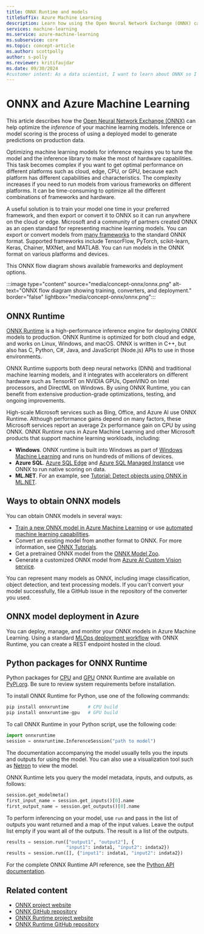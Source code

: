 ```yaml
---
title: ONNX Runtime and models
titleSuffix: Azure Machine Learning
description: Learn how using the Open Neural Network Exchange (ONNX) can help optimize inference of your machine learning models.
services: machine-learning
ms.service: azure-machine-learning
ms.subservice: core
ms.topic: concept-article
ms.author: scottpolly
author: s-polly
ms.reviewer: kritifaujdar
ms.date: 09/30/2024
#customer intent: As a data scientist, I want to learn about ONNX so I can use it to optimize the inference of my machine learning models.
---
```


# ONNX and Azure Machine Learning

This article describes how the [Open Neural Network Exchange (ONNX)](https://onnx.ai) can help optimize the *inference* of your machine learning models. Inference or model scoring is the process of using a deployed model to generate predictions on production data.

Optimizing machine learning models for inference requires you to tune the model and the inference library to make the most of hardware capabilities. This task becomes complex if you want to get optimal performance on different platforms such as cloud, edge, CPU, or GPU, because each platform has different capabilities and characteristics. The complexity increases if you need to run models from various frameworks on different platforms. It can be time-consuming to optimize all the different combinations of frameworks and hardware.

A useful solution is to train your model one time in your preferred framework, and then export or convert it to ONNX so it can run anywhere on the cloud or edge. Microsoft and a community of partners created ONNX as an open standard for representing machine learning models. You can export or convert models from [many frameworks](https://onnx.ai/supported-tools) to the standard ONNX format. Supported frameworks include TensorFlow, PyTorch, scikit-learn, Keras, Chainer, MXNet, and MATLAB. You can run models in the ONNX format on various platforms and devices.

This ONNX flow diagram shows available frameworks and deployment options.

:::image type="content" source="media/concept-onnx/onnx.png" alt-text="ONNX flow diagram showing training, converters, and deployment." border="false" lightbox="media/concept-onnx/onnx.png":::

## ONNX Runtime

[ONNX Runtime](https://onnxruntime.ai) is a high-performance inference engine for deploying ONNX models to production. ONNX Runtime is optimized for both cloud and edge, and works on Linux, Windows, and macOS. ONNX is written in C++, but also has C, Python, C#, Java, and JavaScript (Node.js) APIs to use in those environments.

ONNX Runtime supports both deep neural networks (DNN) and traditional machine learning models, and it integrates with accelerators on different hardware such as TensorRT on NVIDIA GPUs, OpenVINO on Intel processors, and DirectML on Windows. By using ONNX Runtime, you can benefit from extensive production-grade optimizations, testing, and ongoing improvements.

High-scale Microsoft services such as Bing, Office, and Azure AI use ONNX Runtime. Although performance gains depend on many factors, these Microsoft services report an average 2x performance gain on CPU by using ONNX. ONNX Runtime runs in Azure Machine Learning and other Microsoft products that support machine learning workloads, including:

- **Windows**. ONNX runtime is built into Windows as part of [Windows Machine Learning](/windows/ai/windows-ml/) and runs on hundreds of millions of devices.
- **Azure SQL**. [Azure SQL Edge](/azure/azure-sql-edge/onnx-overview) and [Azure SQL Managed Instance](/azure/azure-sql/managed-instance/machine-learning-services-overview) use ONNX to run native scoring on data.
- **ML.NET**. For an example, see [Tutorial: Detect objects using ONNX in ML.NET](/dotnet/machine-learning/tutorials/object-detection-onnx).

## Ways to obtain ONNX models

You can obtain ONNX models in several ways:

- [Train a new ONNX model in Azure Machine Learning](https://github.com/onnx/onnx/tree/main/examples) or use [automated machine learning capabilities](concept-automated-ml.md#automl--onnx).
- Convert an existing model from another format to ONNX. For more information, see [ONNX Tutorials](https://github.com/onnx/tutorials).
- Get a pretrained ONNX model from the [ONNX Model Zoo](https://github.com/onnx/models).
- Generate a customized ONNX model from [Azure AI Custom Vision service](/azure/ai-services/custom-vision-service/).

You can represent many models as ONNX, including image classification, object detection, and text processing models. If you can't convert your model successfully, file a GitHub issue in the repository of the converter you used.

## ONNX model deployment in Azure

You can deploy, manage, and monitor your ONNX models in Azure Machine Learning. Using a standard [MLOps deployment workflow](concept-model-management-and-deployment.md#deploy-models-as-endpoints) with ONNX Runtime, you can create a REST endpoint hosted in the cloud.

## Python packages for ONNX Runtime

Python packages for [CPU](https://pypi.org/project/onnxruntime) and [GPU](https://pypi.org/project/onnxruntime-gpu) ONNX Runtime are available on [PyPi.org](https://pypi.org). Be sure to review system requirements before installation.

To install ONNX Runtime for Python, use one of the following commands:

```python    
pip install onnxruntime       # CPU build
pip install onnxruntime-gpu   # GPU build
```

To call ONNX Runtime in your Python script, use the following code:

```python
import onnxruntime
session = onnxruntime.InferenceSession("path to model")
```

The documentation accompanying the model usually tells you the inputs and outputs for using the model. You can also use a visualization tool such as [Netron](https://github.com/lutzroeder/Netron) to view the model.

ONNX Runtime lets you query the model metadata, inputs, and outputs, as follows:

```python
session.get_modelmeta()
first_input_name = session.get_inputs()[0].name
first_output_name = session.get_outputs()[0].name
```

To perform inferencing on your model, use `run` and pass in the list of outputs you want returned and a map of the input values. Leave the output list empty if you want all of the outputs. The result is a list of the outputs.

```python
results = session.run(["output1", "output2"], {
                      "input1": indata1, "input2": indata2})
results = session.run([], {"input1": indata1, "input2": indata2})
```

For the complete ONNX Runtime API reference, see the [Python API documentation](https://onnxruntime.ai/docs/api/python/api_summary.html).

## Related content

- [ONNX project website](https://onnx.ai)
- [ONNX GitHub repository](https://github.com/onnx/onnx)
- [ONNX Runtime project website](https://onnxruntime.ai)
- [ONNX Runtime GitHub repository](https://github.com/Microsoft/onnxruntime)
